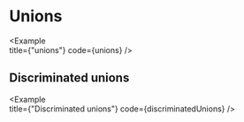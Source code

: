 
# Unions

<Example   
  title={"unions"}
  code={unions}
/>

## Discriminated unions

<Example   
  title={"Discriminated unions"}
  code={discriminatedUnions}
/>
